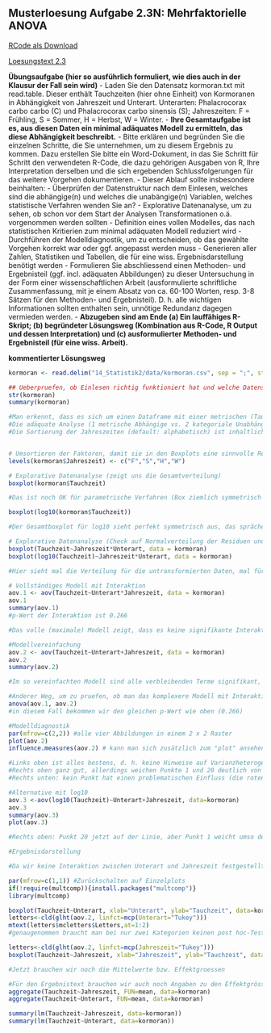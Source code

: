 ## Musterloesung Aufgabe 2.3N: Mehrfaktorielle ANOVA

[RCode als Download](14_Statistik2/RFiles/Loesung_2.3N_v.03.R)

[Loesungstext 2.3](14_Statistik2/Statistik_Uebung_2.3N_Loesung_v.02.pdf)

**Übungsaufgabe (hier so ausführlich formuliert, wie dies auch in der Klausur der Fall sein
wird)**
- Laden Sie den Datensatz kormoran.txt mit read.table. Dieser enthält Tauchzeiten
(hier ohne Einheit) von Kormoranen in Abhängigkeit von Jahreszeit und Unterart.
Unterarten: Phalacrocorax carbo carbo (C) und Phalacrocorax carbo sinensis (S);
Jahreszeiten: F = Frühling, S = Sommer, H = Herbst, W = Winter.
- **Ihre Gesamtaufgabe ist es, aus diesen Daten ein minimal adäquates Modell zu
ermitteln, das diese Abhängigkeit beschreibt.**
- Bitte erklären und begründen Sie die einzelnen Schritte, die Sie unternehmen, um zu
diesem Ergebnis zu kommen. Dazu erstellen Sie bitte ein Word-Dokument, in das Sie
Schritt für Schritt den verwendeten R-Code, die dazu gehörigen Ausgaben von R, Ihre
Interpretation derselben und die sich ergebenden Schlussfolgerungen für das weitere
Vorgehen dokumentieren.
- Dieser Ablauf sollte insbesondere beinhalten:
  - Überprüfen der Datenstruktur nach dem Einlesen, welches sind die abhängige(n)
    und welches die unabängige(n) Variablen, welches statistische Verfahren wenden Sie
    an?
  - Explorative Datenanalyse, um zu sehen, ob schon vor dem Start der Analysen
    Transformationen o.ä. vorgenommen werden sollten
  - Definition eines vollen Modelles, das nach statistischen Kritierien zum minimal
    adäquaten Modell reduziert wird
  - Durchführen der Modelldiagnostik, um zu entscheiden, ob das gewählte Vorgehen
    korrekt war oder ggf. angepasst werden muss
  - Generieren aller Zahlen, Statistiken und Tabellen, die für eine wiss.
    Ergebnisdarstellung benötigt werden
- Formulieren Sie abschliessend einen Methoden- und Ergebnisteil (ggf. incl.
  adäquaten Abbildungen) zu dieser Untersuchung in der Form einer
  wissenschaftlichen Arbeit (ausformulierte schriftliche Zusammenfassung, mit je
  einem Absatz von ca. 60-100 Worten, resp. 3-8 Sätzen für den Methoden- und
  Ergebnisteil). D. h. alle wichtigen Informationen sollten enthalten sein, unnötige
  Redundanz dagegen vermieden werden.
- **Abzugeben sind am Ende (a) Ein lauffähiges R-Skript; (b) begründeter Lösungsweg
  (Kombination aus R-Code, R Output und dessen Interpretation) und (c)
  ausformulierter Methoden- und Ergebnisteil (für eine wiss. Arbeit).**


**kommentierter Lösungsweg**

```r
kormoran <- read.delim("14_Statistik2/data/kormoran.csv", sep = ";", stringsAsFactors = T)  #Working directory muss angepasst werden

## Ueberpruefen, ob Einlesen richtig funktioniert hat und welche Datenstruktur vorliegt
str(kormoran)
summary(kormoran)

#Man erkennt, dass es sich um einen Dataframe mit einer metrischen (Tauchzeit) und zwei kategorialen (Unterart, Jahreszeit) Variablen handelt.
#Die adäquate Analyse (1 metrische Abhängige vs. 2 kategoriale Unabhängige) ist damit eine zweifaktorielle ANOVA
#Die Sortierung der Jahreszeiten (default: alphabetisch) ist inhaltlich aber nicht sinnvoll und sollte angepasst werden.


# Umsortieren der Faktoren, damit sie in den Boxplots eine sinnvolle Reihung haben
levels(kormoran$Jahreszeit) <- c("F","S","H","W")

# Explorative Datenanalyse (zeigt uns die Gesamtverteilung)
boxplot(kormoran$Tauchzeit)

#Das ist noch OK für parametrische Verfahren (Box ziemlich symmetrisch um Median, Whisker etwas asymmetrisch aber nicht kritisch). Wegen der leichten Asymmetrie (Linksschiefe) könnte man eine log-Transformation ausprobieren.

boxplot(log10(kormoran$Tauchzeit))

#Der Gesamtboxplot für log10 sieht perfekt symmetrisch aus, das spräche also für eine log10-Transformation. De facto kommt es aber nicht auf den Gesamtboxplot an, sondern auf die einzelnen.

# Explorative Datenanalyse (Check auf Normalverteilung der Residuen und Varianzhomogenitaet)
boxplot(Tauchzeit~Jahreszeit*Unterart, data = kormoran)
boxplot(log10(Tauchzeit)~Jahreszeit*Unterart, data = kormoran)

#Hier sieht mal die Verteilung für die untransformierten Daten, mal für die transformierten besser aus. Da die Transformation keine klare Verbesserung bringt, bleiben wir im Folgenden bei den untransformierten Daten, da diese leichter (direkter) interpretiert werden können

# Vollständiges Modell mit Interaktion
aov.1 <- aov(Tauchzeit~Unterart*Jahreszeit, data = kormoran)
aov.1
summary(aov.1)
#p-Wert der Interaktion ist 0.266

#Das volle (maximale) Modell zeigt, dass es keine signifikante Interaktion zwischen Jahreszeit und Unterart gibt. Wir können das Modell also vereinfachen, indem wir die Interaktion herausnehmen (+ statt * in der Modellspezifikation)

#Modellvereinfachung
aov.2 <- aov(Tauchzeit~Unterart+Jahreszeit, data = kormoran)
aov.2
summary(aov.2)

#Im so vereinfachten Modell sind alle verbleibenden Terme signifikant, wir sind also beim „minimal adäquaten Modell“ angelangt

#Anderer Weg, um zu pruefen, ob man das komplexere Modell mit Interaktion behalten soll
anova(aov.1, aov.2)
#in diesem Fall bekommen wir den gleichen p-Wert wie oben (0.266)

#Modelldiagnostik
par(mfrow=c(2,2)) #alle vier Abbildungen in einem 2 x 2 Raster
plot(aov.2)
influence.measures(aov.2) # kann man sich zusätzlich zum "plot" ansehen, um herauszufinden, ob es evtl. sehr einflussreiche Werte mit Cook's D von 1 oder grösser gibt

#Links oben ist alles bestens, d. h. keine Hinweise auf Varianzheterogenität („Keil“) oder Nichtlinearität („Banane“)
#Rechts oben ganz gut, allerdings weichen Punkte 1 und 20 deutlich von der optimalen Gerade ab -> aus diesem Grund können wir es doch noch mal mit der log10-Transformation versuchen (s.u.)
#Rechts unten: kein Punkt hat einen problematischen Einfluss (die roten Linien für Cook’s D > 0.5 und > 1 sind noch nicht einmal im Bildausschnitt.

#Alternative mit log10
aov.3 <-aov(log10(Tauchzeit)~Unterart+Jahreszeit, data=kormoran)
aov.3
summary(aov.3)
plot(aov.3)

#Rechts oben: Punkt 20 jetzt auf der Linie, aber Punkt 1 weicht umso deutlicher ab -> keine Verbesserung -> wir bleiben bei den untransformierten Daten.

#Ergebnisdarstellung

#Da wir keine Interaktion zwischen Unterart und Jahreszeit festgestellt haben, brauchen wir auch keinen Interaktionsplot (unnötig kompliziert), statt dessen können wir die Ergebnisse am besten mit zwei getrennten Plots für die beiden Faktoren darstellen. Bitte die Achsenbeschriftungen und den Tukey post-hoc-Test nicht vergessen.

par(mfrow=c(1,1)) #Zurückschalten auf Einzelplots
if(!require(multcomp)){install.packages("multcomp")} 
library(multcomp)

boxplot(Tauchzeit~Unterart, xlab="Unterart", ylab="Tauchzeit", data=kormoran)
letters<-cld(glht(aov.2, linfct=mcp(Unterart="Tukey")))
mtext(letters$mcletters$Letters,at=1:2)
#genaugenommen braucht man bei nur zwei Kategorien keinen post hoc-Test

letters<-cld(glht(aov.2, linfct=mcp(Jahreszeit="Tukey")))
boxplot(Tauchzeit~Jahreszeit, xlab="Jahreszeit", ylab="Tauchzeit", data=kormoran) #Achsenbeschriftung nicht vergessen!

#Jetzt brauchen wir noch die Mittelwerte bzw. Effektgroessen

#Für den Ergebnistext brauchen wir auch noch Angaben zu den Effektgrössen. Hier sind zwei Möglichkeiten, um an sie zu gelangen.
aggregate(Tauchzeit~Jahreszeit, FUN=mean, data=kormoran)
aggregate(Tauchzeit~Unterart, FUN=mean, data=kormoran)

summary(lm(Tauchzeit~Jahreszeit, data=kormoran))
summary(lm(Tauchzeit~Unterart, data=kormoran))
```
